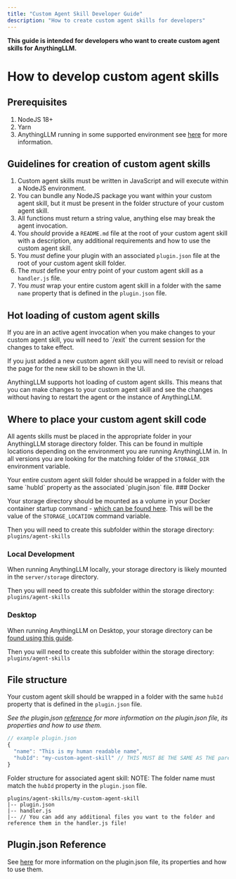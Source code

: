 ```yaml
---
title: "Custom Agent Skill Developer Guide"
description: "How to create custom agent skills for developers"
---
```



**This guide is intended for developers who want to create custom agent skills for AnythingLLM.**

# How to develop custom agent skills

## Prerequisites

1. NodeJS 18+
2. Yarn
3. AnythingLLM running in some supported environment see [here](./introduction.mdx) for more information.

## Guidelines for creation of custom agent skills

1. Custom agent skills must be written in JavaScript and will execute within a NodeJS environment.
2. You can bundle any NodeJS package you want within your custom agent skill, but it must be present in the folder structure of your custom agent skill.
3. All functions must return a string value, anything else may break the agent invocation.
4. You _should_ provide a `README.md` file at the root of your custom agent skill with a description, any additional requirements and how to use the custom agent skill.
5. You _must_ define your plugin with an associated `plugin.json` file at the root of your custom agent skill folder.
6. The _must_ define your entry point of your custom agent skill as a `handler.js` file.
7. You _must_ wrap your entire custom agent skill in a folder with the same `name` property that is defined in the `plugin.json` file.

## Hot loading of custom agent skills

<Callout type="info" emoji="️💡" >
If you are in an active agent invocation when you make changes to your custom agent skill, you will need to `/exit` the current session for the changes to take effect.

If you just added a new custom agent skill you will need to revisit or reload the page for the new skill to be shown in the UI.

</Callout>

AnythingLLM supports hot loading of custom agent skills. This means that you can make changes to your custom agent skill and see the changes without having to restart the agent or the instance of AnythingLLM.

## Where to place your custom agent skill code

All agents skills must be placed in the appropriate folder in your AnythingLLM storage directory folder. This can be found in multiple locations depending on the environment you are running AnythingLLM in.
In all versions you are looking for the matching folder of the `STORAGE_DIR` environment variable.

<Callout type="info" emoji="️💡">
  Your entire custom agent skill folder should be wrapped in a folder with the
  same `hubId` property as the associated `plugin.json` file.
</Callout>
### Docker

Your storage directory should be mounted as a volume in your Docker container startup command - [which can be found here](../../installation/self-hosted/local-docker.mdx).
This will be the value of the `STORAGE_LOCATION` command variable.

Then you will need to create this subfolder within the storage directory:
`plugins/agent-skills`

### Local Development

When running AnythingLLM locally, your storage directory is likely mounted in the `server/storage` directory.

Then you will need to create this subfolder within the storage directory:
`plugins/agent-skills`

### Desktop

When running AnythingLLM on Desktop, your storage directory can be [found using this guide](../../installation/desktop/general.mdx#where-is-my-data-located).

Then you will need to create this subfolder within the storage directory:
`plugins/agent-skills`

## File structure

Your custom agent skill should be wrapped in a folder with the same `hubId` property that is defined in the `plugin.json` file.

_See the plugin.json [reference](./plugin-json.mdx) for more information on the plugin.json file, its properties and how to use them._

```js
// example plugin.json
{
  "name": "This is my human readable name",
  "hubId": "my-custom-agent-skill" // THIS MUST BE THE SAME AS THE parent folder name. Can be any string.
}
```

Folder structure for associated agent skill:
NOTE: The folder name must match the `hubId` property in the `plugin.json` file.

```text
plugins/agent-skills/my-custom-agent-skill
|-- plugin.json
|-- handler.js
|-- // You can add any additional files you want to the folder and reference them in the handler.js file!
```

## Plugin.json Reference

See [here](./plugin-json.mdx) for more information on the plugin.json file, its properties and how to use them.
